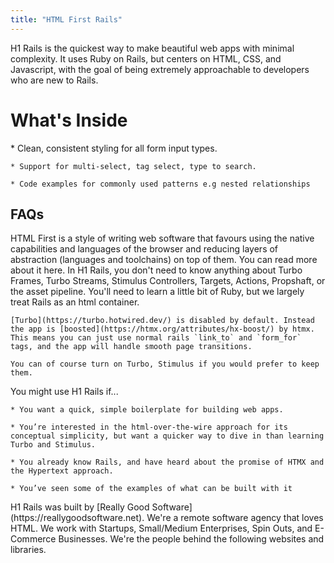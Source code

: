 ```yaml
---
title: "HTML First Rails"
---
```


H1 Rails is the quickest way to make beautiful web apps with minimal complexity. It uses Ruby on Rails, but centers on HTML, CSS, and Javascript, with the goal of being extremely approachable to developers who are new to Rails.



# What's Inside

<Tabs>
  <Tab title="Forms">
    * Clean, consistent styling for all form input types.

    * Support for multi-select, tag select, type to search.

    * Code examples for commonly used patterns e.g nested relationships
  </Tab>

  <Tab title="Buttons" />

  <Tab title="Selects" />

  <Tab title="Icons" />

  <Tab title="Modals" />

  <Tab title="Toasts" />
</Tabs>

## FAQs

<AccordionGroup>
  <Accordion title="What's HTML First?" defaultOpen={false}>
    HTML First is a style of writing web software that favours using the native capabilities and languages of the browser and reducing layers of abstraction (languages and toolchains) on top of them. You can read more about it here.
  </Accordion>

  <Accordion title="How does H1 Rails differ from normal Rails?" defaultOpen={false}>
    In H1 Rails, you don't need to know anything about Turbo Frames, Turbo Streams, Stimulus Controllers, Targets, Actions, Propshaft, or the asset pipeline. You'll need to learn a little bit of Ruby, but we largely treat Rails as an html container.

    [Turbo](https://turbo.hotwired.dev/) is disabled by default. Instead the app is [boosted](https://htmx.org/attributes/hx-boost/) by htmx. This means you can just use normal rails `link_to` and `form_for` tags, and the app will handle smooth page transitions.

    You can of course turn on Turbo, Stimulus if you would prefer to keep them.
  </Accordion>

  <Accordion title="Why would I use H1 Rails?" defaultOpen={false}>
    You might use H1 Rails if...

    * You want a quick, simple boilerplate for building web apps.

    * You’re interested in the html-over-the-wire approach for its conceptual simplicity, but want a quicker way to dive in than learning Turbo and Stimulus.

    * You already know Rails, and have heard about the promise of HTMX and the Hypertext approach.

    * You’ve seen some of the examples of what can be built with it
  </Accordion>

  <Accordion title="Who is behind H1 Rails?" defaultOpen={false}>
    H1 Rails was built by [Really Good Software](https://reallygoodsoftware.net). We're a remote software agency that loves HTML. We work with Startups, Small/Medium Enterprises, Spin Outs, and E-Commerce Businesses. We're the people behind the following websites and libraries.
  </Accordion>
</AccordionGroup>